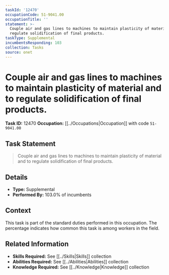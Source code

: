 ```yaml
---
taskId: '12470'
occupationCode: 51-9041.00
occupationTitle: ''
statement: >-
  Couple air and gas lines to machines to maintain plasticity of material and to
  regulate solidification of final products.
taskType: Supplemental
incumbentsResponding: 103
collection: Tasks
source: onet
---
```

# Couple air and gas lines to machines to maintain plasticity of material and to regulate solidification of final products.

**Task ID:** 12470
**Occupation:** [[../Occupations|Occupation]] with code `51-9041.00`

## Task Statement

> Couple air and gas lines to machines to maintain plasticity of material and to regulate solidification of final products.

## Details

- **Type:** Supplemental
- **Performed By:** 103.0% of incumbents

## Context

This task is part of the standard duties performed in this occupation. The percentage indicates how common this task is among workers in the field.

## Related Information

- **Skills Required:** See [[../Skills|Skills]] collection
- **Abilities Required:** See [[../Abilities|Abilities]] collection
- **Knowledge Required:** See [[../Knowledge|Knowledge]] collection
